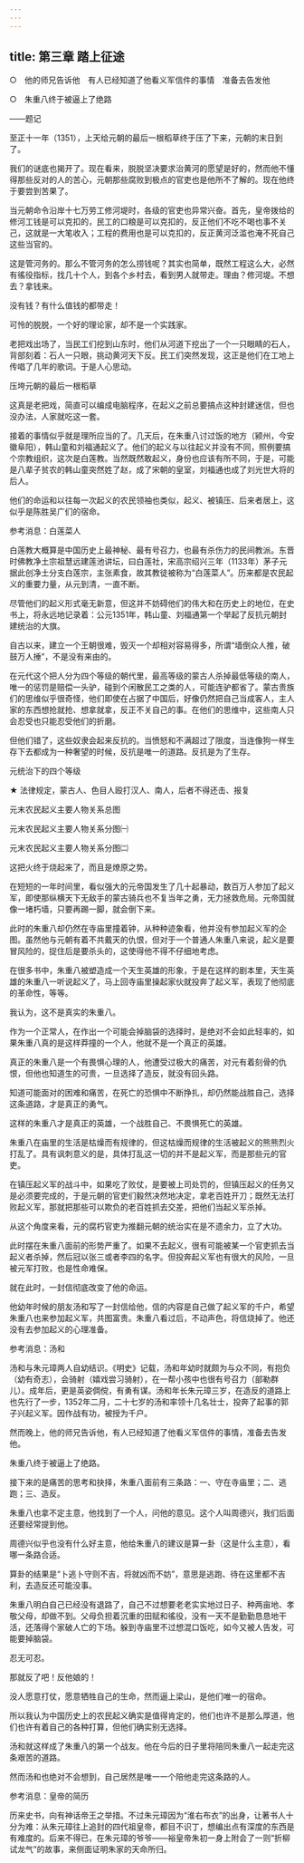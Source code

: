 ```yaml
---
---
---
```

title: 第三章 踏上征途
---

○　他的师兄告诉他　有人已经知道了他看义军信件的事情　准备去告发他

○　朱重八终于被逼上了绝路

——题记





至正十一年（1351），上天给元朝的最后一根稻草终于压了下来，元朝的末日到了。

我们的谜底也揭开了。现在看来，脱脱坚决要求治黄河的愿望是好的，然而他不懂得那些反对的人的苦心，元朝那些腐败到极点的官吏也是他所不了解的。现在他终于要尝到苦果了。

当元朝命令沿岸十七万劳工修河堤时，各级的官吏也异常兴奋。首先，皇帝拨给的修河工钱是可以克扣的，民工的口粮是可以克扣的，反正他们不吃不喝也事不关己，这就是一大笔收入；工程的费用也是可以克扣的，反正黄河泛滥也淹不死自己这些当官的。

这是管河务的。那么不管河务的怎么捞钱呢？其实也简单，既然工程这么大，必然有徭役指标，找几十个人，到各个乡村去，看到男人就带走。理由？修河堤。不想去？拿钱来。

没有钱？有什么值钱的都带走！

可怜的脱脱，一个好的理论家，却不是一个实践家。

老把戏出场了，当民工们挖到山东时，他们从河道下挖出了一个一只眼睛的石人，背部刻着：石人一只眼，挑动黄河天下反。民工们突然发现，这正是他们在工地上传唱了几年的歌词。于是人心思动。

压垮元朝的最后一根稻草



这真是老把戏，简直可以编成电脑程序，在起义之前总要搞点这种封建迷信，但也没办法，人家就吃这一套。

接着的事情似乎就是理所应当的了。几天后，在朱重八讨过饭的地方（颍州，今安徽阜阳），韩山童和刘福通起义了。他们的起义与以往起义并没有不同，照例要搞个宗教组织，这次是白莲教。当然既然敢起义，身份也应该有所不同，于是，可能是八辈子贫农的韩山童突然姓了赵，成了宋朝的皇室，刘福通也成了刘光世大将的后人。

他们的命运和以往每一次起义的农民领袖也类似，起义、被镇压、后来者居上，这似乎是陈胜吴广们的宿命。

参考消息：白莲菜人

白莲教大概算是中国历史上最神秘、最有号召力，也最有杀伤力的民间教派。东晋时佛教净土宗祖慧远建莲池讲坛，曰白莲社，宋高宗绍兴三年（1133年）茅子元据此创净土分支白莲宗，主张素食，故其教徒被称为“白莲菜人”。历来都是农民起义的重要力量，从元到清，一直不断。



尽管他们的起义形式毫无新意，但这并不妨碍他们的伟大和在历史上的地位，在史书上，将永远地记录着：公元1351年，韩山童、刘福通第一个举起了反抗元朝封建统治的大旗。





自古以来，建立一个王朝很难，毁灭一个却相对容易得多，所谓“墙倒众人推，破鼓万人捶”，不是没有来由的。

在元代这个把人分为四个等级的朝代里，最高等级的蒙古人杀掉最低等级的南人，唯一的惩罚是赔偿一头驴，碰到个闲散民工之类的人，可能连驴都省了。蒙古贵族们的思维似乎很奇怪，他们即使在占据了中国后，好像仍然把自己当成客人，主人家的东西想抢就抢、想拿就拿，反正不关自己的事。在他们的思维中，这些南人只会忍受也只能忍受他们的折磨。

但他们错了，这些奴隶会起来反抗的。当愤怒和不满超过了限度，当连像狗一样生存下去都成为一种奢望的时候，反抗是唯一的道路。反抗是为了生存。

元统治下的四个等级



★ 法律规定，蒙古人、色目人殴打汉人、南人，后者不得还击、报复

元末农民起义主要人物关系总图



元末农民起义主要人物关系分图㈠



元末农民起义主要人物关系分图㈡



这把火终于烧起来了，而且是燎原之势。

在短短的一年时间里，看似强大的元帝国发生了几十起暴动，数百万人参加了起义军，即使那纵横天下无敌手的蒙古骑兵也不复当年之勇，无力拯救危局。元帝国就像一堵朽墙，只要再踢一脚，就会倒下来。

此时的朱重八却仍然在寺庙里撞着钟，从种种迹象看，他并没有参加起义军的企图。虽然他与元朝有着不共戴天的仇恨，但对于一个普通人朱重八来说，起义是要冒风险的，捉住后是要杀头的，这使得他不得不仔细地考虑。





在很多书中，朱重八被塑造成一个天生英雄的形象，于是在这样的剧本里，天生英雄的朱重八一听说起义了，马上回寺庙里操起家伙就投奔了起义军，表现了他彻底的革命性，等等。

我认为，这不是真实的朱重八。

作为一个正常人，在作出一个可能会掉脑袋的选择时，是绝对不会如此轻率的，如果朱重八真的是这样莽撞的一个人，他就不是一个真正的英雄。

真正的朱重八是一个有畏惧心理的人，他遭受过极大的痛苦，对元有着刻骨的仇恨，但他也知道生的可贵，一旦选择了造反，就没有回头路。

知道可能面对的困难和痛苦，在死亡的恐惧中不断挣扎，却仍然能战胜自己，选择这条道路，才是真正的勇气。





这样的朱重八才是真正的英雄，一个战胜自己、不畏惧死亡的英雄。

朱重八在庙里的生活是枯燥而有规律的，但这枯燥而规律的生活被起义的熊熊烈火打乱了。具有讽刺意义的是，具体打乱这一切的并不是起义军，而是那些元的官吏。

在镇压起义军的战斗中，如果吃了败仗，是要被上司处罚的，但镇压起义的任务又是必须要完成的，于是元朝的官吏们毅然决然地决定，拿老百姓开刀；既然无法打败起义军，那就把那些可以欺负的老百姓抓去交差，把他们当起义军杀掉。

从这个角度来看，元的腐朽官吏为推翻元朝的统治实在是不遗余力，立了大功。

此时摆在朱重八面前的形势严重了。如果不去起义，很有可能被某一个官吏抓去当起义者杀掉，然后冠以张三或者李四的名字。但投奔起义军也有很大的风险，一旦被元军打败，也是性命难保。

就在此时，一封信彻底改变了他的命运。

他幼年时候的朋友汤和写了一封信给他，信的内容是自己做了起义军的千户，希望朱重八也来参加起义军，共图富贵。朱重八看过后，不动声色，将信烧掉了。他还没有去参加起义的心理准备。

参考消息：汤和

汤和与朱元璋两人自幼结识。《明史》记载，汤和年幼时就颇为与众不同，有抱负（幼有奇志），会骑射（嬉戏尝习骑射），在一帮小孩中也很有号召力（部勒群儿）。成年后，更是英姿倜傥，有勇有谋。汤和年长朱元璋三岁，在造反的道路上也先行了一步，1352年二月，二十七岁的汤和率领十几名壮士，投奔了起事的郭子兴起义军。因作战有功，被授为千户。



然而晚上，他的师兄告诉他，有人已经知道了他看义军信件的事情，准备去告发他。

朱重八终于被逼上了绝路。

接下来的是痛苦的思考和抉择，朱重八面前有三条路：一、守在寺庙里；二、逃跑；三、造反。





朱重八也拿不定主意，他找到了一个人，问他的意见。这个人叫周德兴，我们后面还要经常提到他。

周德兴似乎也没有什么好主意，他给朱重八的建议是算一卦（这是什么主意），看哪一条路合适。

算卦的结果是“卜逃卜守则不吉，将就凶而不妨”，意思是逃跑、待在这里都不吉利，去造反还可能没事。

朱重八明白自己已经没有退路了，自己不过想要老老实实地过日子、种两亩地、孝敬父母，却做不到。父母负担着沉重的田赋和徭役，没有一天不是勤勤恳恳地干活，还落得个家破人亡的下场。躲到寺庙里不过想混口饭吃，如今又被人告发，可能要掉脑袋。

忍无可忍。

那就反了吧！反他娘的！





没人愿意打仗，愿意牺牲自己的生命，然而逼上梁山，是他们唯一的宿命。

所以我认为中国历史上的农民起义确实是值得肯定的，他们也许不是那么厚道，他们也许有着自己的各种打算，但他们确实别无选择。

汤和就这样成了朱重八的第一个战友。他在今后的日子里将陪同朱重八一起走完这条艰苦的道路。

然而汤和也绝对不会想到，自己居然是唯一一个陪他走完这条路的人。

参考消息：皇帝的简历

历来史书，向有神话帝王之举措。不过朱元璋因为“淮右布衣”的出身，让著书人十分为难：从朱元璋往上追封的四代祖皇帝，都目不识丁，想编出点有深度的东西是有难度的。后来不得已，在朱元璋的爷爷——裕皇帝朱初一身上附会了一则“折柳试龙气”的故事，来侧面证明朱家的天命所归。